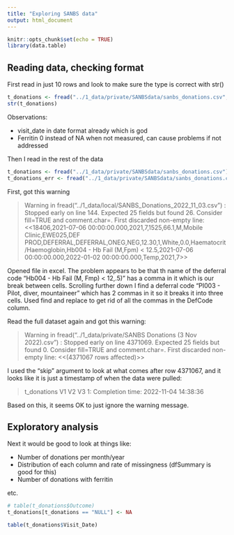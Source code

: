 ```yaml
---
title: "Exploring SANBS data"
output: html_document
---
```


```r
knitr::opts_chunk$set(echo = TRUE)
library(data.table)
```

## Reading data, checking format


First read in just 10 rows and look to make sure the type is correct with str()

```r
t_donations <- fread("../1_data/private/SANBSdata/sanbs_donations.csv", nrows = 10)
str(t_donations)
```

Observations:

* visit_date in date format already which is god
* Ferritin 0 instead of NA when not measured, can cause problems if not addressed

Then I read in the rest of the data
```r
t_donations <- fread("../1_data/private/SANBSdata/sanbs_donations.csv")
t_donations_err <- fread("../1_data/private/SANBSdata/sanbs_donations.csv", skip = 4371067)
```

First, got this warning

> Warning in fread("../1_data/local/SANBS_Donations_2022_11_03.csv") :
  Stopped early on line 144. Expected 25 fields but found 26. Consider fill=TRUE and comment.char=. First discarded non-empty line: <<18406,2021-07-06 00:00:00.000,2021,7,1525,66.1,M,Mobile Clinic,EWE025,DEF PROD,DEFERRAL,DEFERRAL,ONEG,NEG,12.30,1,White,0.0,Haematocrit/Haemoglobin,Hb004 - Hb Fail (M,Fpm) < 12.5,2021-07-06 00:00:00.000,2022-01-02 00:00:00.000,Temp,2021,7>>

Opened file in excel. The problem appears to be that th name of the deferral code "Hb004 - Hb Fail (M, Fmp) < 12,.5)" has a comma in it which is our break between cells. Scrolling further down I find a deferral code "PI003 - Pilot, diver, mountaineer" which has 2 commas in it so it breaks it into three cells. Used find and replace to get rid of all the commas in the DefCode column.

Read the full dataset again and got this warning: 

> Warning in fread("../1_data/private/SANBS Donations (3 Nov 2022).csv") :
  Stopped early on line 4371069. Expected 25 fields but found 0. Consider fill=TRUE and comment.char=. First discarded non-empty line: <<(4371067 rows affected)>>
  
I used the "skip" argument to look at what comes after row 4371067, and it looks like it is just a timestamp of when the data were pulled:

> t_donations
           V1    V2                  V3
1: Completion time: 2022-11-04 14:38:36

Based on this, it seems OK to just ignore the warning message.


## Exploratory analysis

Next it would be good to look at things like:

* Number of donations per month/year
* Distribution of each column and rate of missingness (dfSummary is good for this)
* Number of donations with ferritin

etc.

```r
# table(t_donations$Outcome)
t_donations[t_donations == "NULL"] <- NA

table(t_donations$Visit_Date)
```



